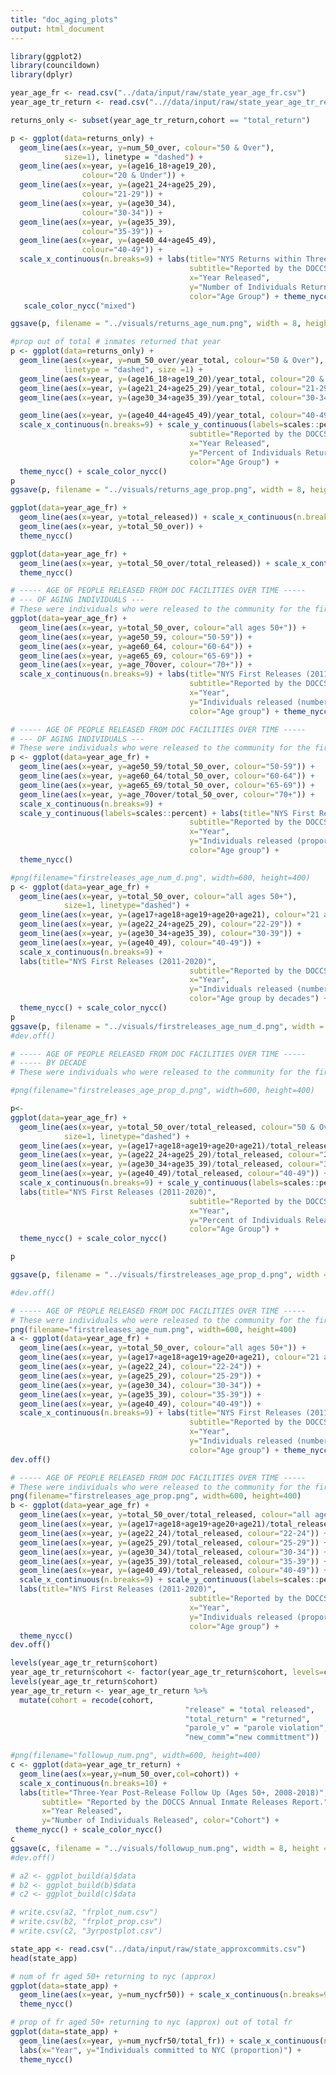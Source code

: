 ```yaml
---
title: "doc_aging_plots"
output: html_document
---
```


```r
library(ggplot2)
library(councildown)
library(dplyr)
```

```r

year_age_fr <- read.csv("../data/input/raw/state_year_age_fr.csv")
year_age_tr_return <- read.csv("..//data/input/raw/state_year_age_tr_returns.csv")
```

```r
returns_only <- subset(year_age_tr_return,cohort == "total_return")
```

```r

p <- ggplot(data=returns_only) + 
  geom_line(aes(x=year, y=num_50_over, colour="50 & Over"),
            size=1), linetype = "dashed") +
  geom_line(aes(x=year, y=(age16_18+age19_20), 
                colour="20 & Under")) +
  geom_line(aes(x=year, y=(age21_24+age25_29), 
                colour="21-29")) +
  geom_line(aes(x=year, y=(age30_34), 
                colour="30-34")) +
  geom_line(aes(x=year, y=(age35_39), 
                colour="35-39")) +
  geom_line(aes(x=year, y=(age40_44+age45_49), 
                colour="40-49")) +
  scale_x_continuous(n.breaks=9) + labs(title="NYS Returns within Three years Post (2011-2021)", 
                                        subtitle="Reported by the DOCCS Annual Inmate Releases report.",
                                        x="Year Released",
                                        y="Number of Individuals Returned",
                                        color="Age Group") + theme_nycc() +
   scale_color_nycc("mixed")

ggsave(p, filename = "../visuals/returns_age_num.png", width = 8, height = 5)
```

```r
#prop out of total # inmates returned that year
p <- ggplot(data=returns_only) + 
  geom_line(aes(x=year, y=num_50_over/year_total, colour="50 & Over"),
            linetype = "dashed", size =1) +
  geom_line(aes(x=year, y=(age16_18+age19_20)/year_total, colour="20 & under")) +
  geom_line(aes(x=year, y=(age21_24+age25_29)/year_total, colour="21-29")) +
  geom_line(aes(x=year, y=(age30_34+age35_39)/year_total, colour="30-34")) +

  geom_line(aes(x=year, y=(age40_44+age45_49)/year_total, colour="40-49")) +
  scale_x_continuous(n.breaks=9) + scale_y_continuous(labels=scales::percent) +labs(title="NYS Returns within Three Years Post-Release (2011-2021)", 
                                        subtitle="Reported by the DOCCS Annual Inmate Releases report.",
                                        x="Year Released",
                                        y="Percent of Individuals Returned",
                                        color="Age Group") + 
  theme_nycc() + scale_color_nycc()
p
ggsave(p, filename = "../visuals/returns_age_prop.png", width = 8, height = 5)
```

```r
ggplot(data=year_age_fr) +
  geom_line(aes(x=year, y=total_released)) + scale_x_continuous(n.breaks=9) +
  geom_line(aes(x=year, y=total_50_over)) +
  theme_nycc()
```

```r
ggplot(data=year_age_fr) +
  geom_line(aes(x=year, y=total_50_over/total_released)) + scale_x_continuous(n.breaks=9) +
  theme_nycc()
```

```r
# ----- AGE OF PEOPLE RELEASED FROM DOC FACILITIES OVER TIME -----
# --- OF AGING INDIVIDUALS ---
# These were individuals who were released to the community for the first time on their current sentence due to release by the Board of Parole, release due to reaching their approved conditional release date (including maximum expiration with post-release supervision), or release based on reaching maximum expiration of sentence.
ggplot(data=year_age_fr) + 
  geom_line(aes(x=year, y=total_50_over, colour="all ages 50+")) +
  geom_line(aes(x=year, y=age50_59, colour="50-59")) +
  geom_line(aes(x=year, y=age60_64, colour="60-64")) +
  geom_line(aes(x=year, y=age65_69, colour="65-69")) +
  geom_line(aes(x=year, y=age_70over, colour="70+")) + 
  scale_x_continuous(n.breaks=9) + labs(title="NYS First Releases (2011-2020)", 
                                        subtitle="Reported by the DOCCS annual releases and discharges from incarceration report.",
                                        x="Year",
                                        y="Individuals released (number)",
                                        color="Age group") + theme_nycc()
```

```r
# ----- AGE OF PEOPLE RELEASED FROM DOC FACILITIES OVER TIME -----
# --- OF AGING INDIVIDUALS ---
# These were individuals who were released to the community for the first time on their current sentence due to release by the Board of Parole, release due to reaching their approved conditional release date (including maximum expiration with post-release supervision), or release based on reaching maximum expiration of sentence.
p <- ggplot(data=year_age_fr) + 
  geom_line(aes(x=year, y=age50_59/total_50_over, colour="50-59")) +
  geom_line(aes(x=year, y=age60_64/total_50_over, colour="60-64")) +
  geom_line(aes(x=year, y=age65_69/total_50_over, colour="65-69")) +
  geom_line(aes(x=year, y=age_70over/total_50_over, colour="70+")) +
  scale_x_continuous(n.breaks=9) + 
  scale_y_continuous(labels=scales::percent) + labs(title="NYS First Releases Ages 50+ Breakdown (2011-2020)", 
                                        subtitle="Reported by the DOCCS annual releases and discharges from incarceration report.",
                                        x="Year",
                                        y="Individuals released (proportion)",
                                        color="Age group") + 
  theme_nycc()
```

```r
#png(filename="firstreleases_age_num_d.png", width=600, height=400)
p <- ggplot(data=year_age_fr) +
  geom_line(aes(x=year, y=total_50_over, colour="all ages 50+"),
            size=1, linetype="dashed") +
  geom_line(aes(x=year, y=(age17+age18+age19+age20+age21), colour="21 and under")) +
  geom_line(aes(x=year, y=(age22_24+age25_29), colour="22-29")) +
  geom_line(aes(x=year, y=(age30_34+age35_39), colour="30-39")) +
  geom_line(aes(x=year, y=(age40_49), colour="40-49")) +
  scale_x_continuous(n.breaks=9) + 
  labs(title="NYS First Releases (2011-2020)", 
                                        subtitle="Reported by the DOCCS annual releases and discharges from incarceration report.",
                                        x="Year",
                                        y="Individuals released (number)",
                                        color="Age group by decades") + 
  theme_nycc() + scale_color_nycc()
p
ggsave(p, filename = "../visuals/firstreleases_age_num_d.png", width = 8, height = 5)
#dev.off()
```

```r
# ----- AGE OF PEOPLE RELEASED FROM DOC FACILITIES OVER TIME -----
# ----- BY DECADE
# These were individuals who were released to the community for the first time on their current sentence due to release by the Board of Parole, release due to reaching their approved conditional release date (including maximum expiration with post-release supervision), or release based on reaching maximum expiration of sentence.

#png(filename="firstreleases_age_prop_d.png", width=600, height=400)

p<- 
ggplot(data=year_age_fr) +
  geom_line(aes(x=year, y=total_50_over/total_released, colour="50 & Over"),
            size=1, linetype="dashed") +
  geom_line(aes(x=year, y=(age17+age18+age19+age20+age21)/total_released, colour="21 & under")) +
  geom_line(aes(x=year, y=(age22_24+age25_29)/total_released, colour="22-29")) +
  geom_line(aes(x=year, y=(age30_34+age35_39)/total_released, colour="30-39")) +
  geom_line(aes(x=year, y=(age40_49)/total_released, colour="40-49")) +
  scale_x_continuous(n.breaks=9) + scale_y_continuous(labels=scales::percent) +
  labs(title="NYS First Releases (2011-2020)", 
                                        subtitle="Reported by the DOCCS Annual Releases and Discharges From Incarceration Report.",
                                        x="Year",
                                        y="Percent of Individuals Released ",
                                        color="Age Group") + 
  theme_nycc() + scale_color_nycc()

p

ggsave(p, filename = "../visuals/firstreleases_age_prop_d.png", width = 8, height = 5)

#dev.off()
```

```r
# ----- AGE OF PEOPLE RELEASED FROM DOC FACILITIES OVER TIME -----
# These were individuals who were released to the community for the first time on their current sentence due to release by the Board of Parole, release due to reaching their approved conditional release date (including maximum expiration with post-release supervision), or release based on reaching maximum expiration of sentence.
png(filename="firstreleases_age_num.png", width=600, height=400)
a <- ggplot(data=year_age_fr) +
  geom_line(aes(x=year, y=total_50_over, colour="all ages 50+")) +
  geom_line(aes(x=year, y=(age17+age18+age19+age20+age21), colour="21 and under")) +
  geom_line(aes(x=year, y=(age22_24), colour="22-24")) +
  geom_line(aes(x=year, y=(age25_29), colour="25-29")) +
  geom_line(aes(x=year, y=(age30_34), colour="30-34")) +
  geom_line(aes(x=year, y=(age35_39), colour="35-39")) +
  geom_line(aes(x=year, y=(age40_49), colour="40-49")) +
  scale_x_continuous(n.breaks=9) + labs(title="NYS First Releases (2011-2020)", 
                                        subtitle="Reported by the DOCCS annual releases and discharges from incarceration report.",
                                        x="Year",
                                        y="Individuals released (number)",
                                        color="Age group") + theme_nycc()
dev.off()
```

```r
# ----- AGE OF PEOPLE RELEASED FROM DOC FACILITIES OVER TIME -----
# These were individuals who were released to the community for the first time on their current sentence due to release by the Board of Parole, release due to reaching their approved conditional release date (including maximum expiration with post-release supervision), or release based on reaching maximum expiration of sentence.
png(filename="firstreleases_age_prop.png", width=600, height=400)
b <- ggplot(data=year_age_fr) +
  geom_line(aes(x=year, y=total_50_over/total_released, colour="all ages 50+")) +
  geom_line(aes(x=year, y=(age17+age18+age19+age20+age21)/total_released, colour="21 and under")) +
  geom_line(aes(x=year, y=(age22_24)/total_released, colour="22-24")) +
  geom_line(aes(x=year, y=(age25_29)/total_released, colour="25-29")) +
  geom_line(aes(x=year, y=(age30_34)/total_released, colour="30-34")) +
  geom_line(aes(x=year, y=(age35_39)/total_released, colour="35-39")) +
  geom_line(aes(x=year, y=(age40_49)/total_released, colour="40-49")) +
  scale_x_continuous(n.breaks=9) + scale_y_continuous(labels=scales::percent) +
  labs(title="NYS First Releases (2011-2020)", 
                                        subtitle="Reported by the DOCCS annual releases and discharges from incarceration report.",
                                        x="Year",
                                        y="Individuals released (proportion)",
                                        color="Age group") +
  theme_nycc()
dev.off()
```

```r
levels(year_age_tr_return$cohort)
year_age_tr_return$cohort <- factor(year_age_tr_return$cohort, levels=c("release","total_return","parole_v","new_comm"))
levels(year_age_tr_return$cohort)
year_age_tr_return <- year_age_tr_return %>%
  mutate(cohort = recode(cohort,
                                       "release" = "total released",
                                       "total_return" = "returned",
                                       "parole_v" = "parole violation",
                                       "new_comm"="new committment"))
```

```r
#png(filename="followup_num.png", width=600, height=400)
c <- ggplot(data=year_age_tr_return) +
  geom_line(aes(x=year,y=num_50_over,col=cohort)) +
  scale_x_continuous(n.breaks=10) + 
  labs(title="Three-Year Post-Release Follow Up (Ages 50+, 2008-2018)",
       subtitle= "Reported by the DOCCS Annual Inmate Releases Report.",
       x="Year Released",
       y="Number of Individuals Released", color="Cohort") +
 theme_nycc() + scale_color_nycc()
c
ggsave(c, filename = "../visuals/followup_num.png", width = 8, height = 5)
#dev.off()
```

```r
# a2 <- ggplot_build(a)$data
# b2 <- ggplot_build(b)$data
# c2 <- ggplot_build(c)$data
```

```r
# write.csv(a2, "frplot_num.csv")
# write.csv(b2, "frplot_prop.csv")
# write.csv(c2, "3yrpostplot.csv")
```

```r
state_app <- read.csv("../data/input/raw/state_approxcommits.csv")
head(state_app)
```

```r
# num of fr aged 50+ returning to nyc (approx)
ggplot(data=state_app) +
  geom_line(aes(x=year, y=num_nycfr50)) + scale_x_continuous(n.breaks=9) +
  theme_nycc()

# prop of fr aged 50+ returning to nyc (approx) out of total fr
ggplot(data=state_app) +
  geom_line(aes(x=year, y=num_nycfr50/total_fr)) + scale_x_continuous(n.breaks=9) + scale_y_continuous(labels=scales::percent) + 
  labs(x="Year", y="Individuals committed to NYC (proportion)") +
  theme_nycc()

```
